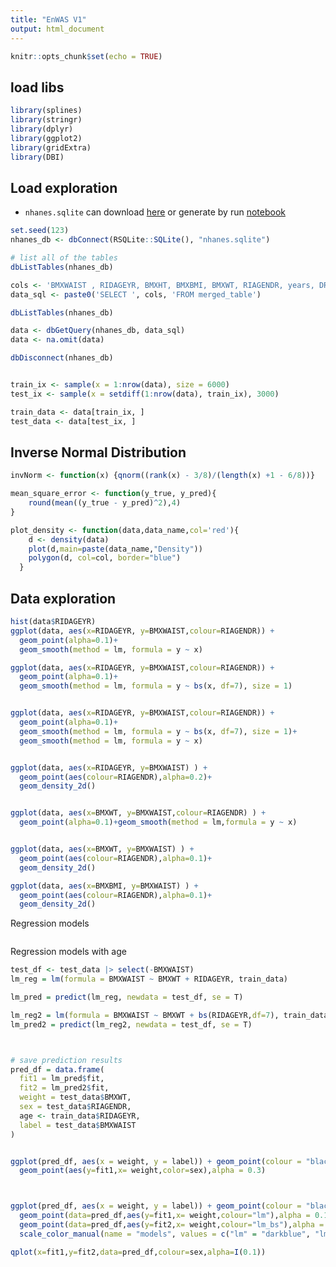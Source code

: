 ```yaml
---
title: "EnWAS V1"
output: html_document
---
```


```r
knitr::opts_chunk$set(echo = TRUE)
```

## load libs
```r
library(splines)
library(stringr)
library(dplyr)
library(ggplot2)
library(gridExtra)
library(DBI)
```

## Load exploration

- `nhanes.sqlite` can download [here](https://github.com/ccb-hms/Imputation/blob/main/nhanes.sqlite) or generate by run [notebook](https://ccb-hms.github.io/Imputation/nhanes_exploratory.html)

```r
set.seed(123)
nhanes_db <- dbConnect(RSQLite::SQLite(), "nhanes.sqlite")

# list all of the tables
dbListTables(nhanes_db)

cols <- 'BMXWAIST , RIDAGEYR, BMXHT, BMXBMI, BMXWT, RIAGENDR, years, DR1TM161, WTDRD1, BMXLEG, BMXARML '
data_sql <- paste0('SELECT ', cols, 'FROM merged_table')

dbListTables(nhanes_db)

data <- dbGetQuery(nhanes_db, data_sql)
data <- na.omit(data)

dbDisconnect(nhanes_db)


train_ix <- sample(x = 1:nrow(data), size = 6000)
test_ix <- sample(x = setdiff(1:nrow(data), train_ix), 3000)

train_data <- data[train_ix, ]
test_data <- data[test_ix, ]
```

## Inverse Normal Distribution

```r
invNorm <- function(x) {qnorm((rank(x) - 3/8)/(length(x) +1 - 6/8))}

mean_square_error <- function(y_true, y_pred){
    round(mean((y_true - y_pred)^2),4)
}

plot_density <- function(data,data_name,col='red'){
    d <- density(data)
    plot(d,main=paste(data_name,"Density"))
    polygon(d, col=col, border="blue")
  }


```

## Data exploration


```r
hist(data$RIDAGEYR)
ggplot(data, aes(x=RIDAGEYR, y=BMXWAIST,colour=RIAGENDR)) + 
  geom_point(alpha=0.1)+
  geom_smooth(method = lm, formula = y ~ x)

ggplot(data, aes(x=RIDAGEYR, y=BMXWAIST,colour=RIAGENDR)) + 
  geom_point(alpha=0.1)+
  geom_smooth(method = lm, formula = y ~ bs(x, df=7), size = 1)


ggplot(data, aes(x=RIDAGEYR, y=BMXWAIST,colour=RIAGENDR)) + 
  geom_point(alpha=0.1)+
  geom_smooth(method = lm, formula = y ~ bs(x, df=7), size = 1)+
  geom_smooth(method = lm, formula = y ~ x)


ggplot(data, aes(x=RIDAGEYR, y=BMXWAIST) ) + 
  geom_point(aes(colour=RIAGENDR),alpha=0.2)+
  geom_density_2d()


ggplot(data, aes(x=BMXWT, y=BMXWAIST,colour=RIAGENDR) ) + 
  geom_point(alpha=0.1)+geom_smooth(method = lm,formula = y ~ x)


ggplot(data, aes(x=BMXWT, y=BMXWAIST) ) + 
  geom_point(aes(colour=RIAGENDR),alpha=0.1)+
  geom_density_2d()

ggplot(data, aes(x=BMXBMI, y=BMXWAIST) ) + 
  geom_point(aes(colour=RIAGENDR),alpha=0.1)+
  geom_density_2d()
```

Regression models

```r
 
```
Regression models with age

```r
test_df <- test_data |> select(-BMXWAIST)
lm_reg = lm(formula = BMXWAIST ~ BMXWT + RIDAGEYR, train_data)

lm_pred = predict(lm_reg, newdata = test_df, se = T)

lm_reg2 = lm(formula = BMXWAIST ~ BMXWT + bs(RIDAGEYR,df=7), train_data)
lm_pred2 = predict(lm_reg2, newdata = test_df, se = T)



# save prediction results
pred_df = data.frame(
  fit1 = lm_pred$fit,
  fit2 = lm_pred2$fit,
  weight = test_data$BMXWT,
  sex = test_data$RIAGENDR,
  age <- train_data$RIDAGEYR,
  label = test_data$BMXWAIST
)


ggplot(pred_df, aes(x = weight, y = label)) + geom_point(colour = "black",alpha = 0.1) +
  geom_point(aes(y=fit1,x= weight,color=sex),alpha = 0.3)



ggplot(pred_df, aes(x = weight, y = label)) + geom_point(colour = "black",alpha = 0.1) +
  geom_point(data=pred_df,aes(y=fit1,x= weight,colour="lm"),alpha = 0.1)+
  geom_point(data=pred_df,aes(y=fit2,x= weight,colour="lm_bs"),alpha = 0.1) +
  scale_color_manual(name = "models", values = c("lm" = "darkblue", "lm_bs" = "red"))

qplot(x=fit1,y=fit2,data=pred_df,colour=sex,alpha=I(0.1))

```